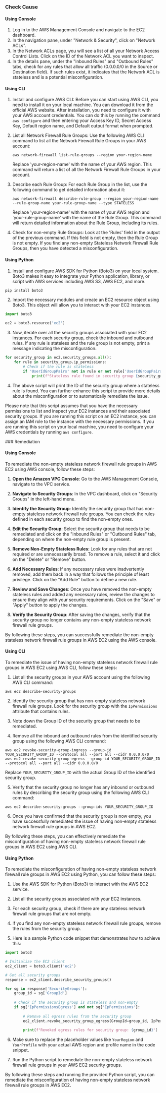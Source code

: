 

<Tabs><Tab title='Cause'>
### Check Cause

#### Using Console

1. Log in to the AWS Management Console and navigate to the EC2 dashboard.
2. In the navigation pane, under "Network & Security", click on "Network ACLs".
3. In the Network ACLs page, you will see a list of all your Network Access Control Lists. Click on the ID of the Network ACL you want to inspect.
4. In the details pane, under the "Inbound Rules" and "Outbound Rules" tabs, check for any rules that allow all traffic (0.0.0.0/0 in the Source or Destination field). If such rules exist, it indicates that the Network ACL is stateless and is a potential misconfiguration.

#### Using CLI

1. Install and configure AWS CLI: Before you can start using AWS CLI, you need to install it on your local machine. You can download it from the official AWS website. After installation, you need to configure it with your AWS account credentials. You can do this by running the command `aws configure` and then entering your Access Key ID, Secret Access Key, Default region name, and Default output format when prompted.

2. List all Network Firewall Rule Groups: Use the following AWS CLI command to list all the Network Firewall Rule Groups in your AWS account:

   ```
   aws network-firewall list-rule-groups --region your-region-name
   ```

   Replace 'your-region-name' with the name of your AWS region. This command will return a list of all the Network Firewall Rule Groups in your account.

3. Describe each Rule Group: For each Rule Group in the list, use the following command to get detailed information about it:

   ```
   aws network-firewall describe-rule-group --region your-region-name --rule-group-name your-rule-group-name --type STATELESS
   ```

   Replace 'your-region-name' with the name of your AWS region and 'your-rule-group-name' with the name of the Rule Group. This command will return detailed information about the Rule Group, including its rules.

4. Check for non-empty Rule Groups: Look at the 'Rules' field in the output of the previous command. If this field is not empty, then the Rule Group is not empty. If you find any non-empty Stateless Network Firewall Rule Groups, then you have detected a misconfiguration.

#### Using Python

1. Install and configure AWS SDK for Python (Boto3) on your local system. Boto3 makes it easy to integrate your Python application, library, or script with AWS services including AWS S3, AWS EC2, and more.

```python
pip install boto3
```

2. Import the necessary modules and create an EC2 resource object using Boto3. This object will allow you to interact with your EC2 instances.

```python
import boto3

ec2 = boto3.resource('ec2')
```

3. Now, iterate over all the security groups associated with your EC2 instances. For each security group, check the inbound and outbound rules. If any rule is stateless and the rule group is not empty, print a message indicating the misconfiguration.

```python
for security_group in ec2.security_groups.all():
    for rule in security_group.ip_permissions:
        # Check if the rule is stateless
        if 'UserIdGroupPairs' not in rule or not rule['UserIdGroupPairs']:
            print(f"Stateless rule found in security group {security_group.id}")
```

4. The above script will print the ID of the security group where a stateless rule is found. You can further enhance this script to provide more details about the misconfiguration or to automatically remediate the issue.

Please note that this script assumes that you have the necessary permissions to list and inspect your EC2 instances and their associated security groups. If you are running this script on an EC2 instance, you can assign an IAM role to the instance with the necessary permissions. If you are running this script on your local machine, you need to configure your AWS credentials by running `aws configure`.

</Tab>

<Tab title='Remediation'>
### Remediation

#### Using Console

To remediate the non-empty stateless network firewall rule groups in AWS EC2 using AWS console, follow these steps:

1. **Open the Amazon VPC Console**: Go to the AWS Management Console, navigate to the VPC service.

2. **Navigate to Security Groups**: In the VPC dashboard, click on "Security Groups" in the left-hand menu.

3. **Identify the Security Group**: Identify the security group that has non-empty stateless network firewall rule groups. You can check the rules defined in each security group to find the non-empty ones.

4. **Edit the Security Group**: Select the security group that needs to be remediated and click on the "Inbound Rules" or "Outbound Rules" tab, depending on where the non-empty rule group is present.

5. **Remove Non-Empty Stateless Rules**: Look for any rules that are not required or are unnecessarily broad. To remove a rule, select it and click on the "Delete" or "Remove" button.

6. **Add Necessary Rules**: If any necessary rules were inadvertently removed, add them back in a way that follows the principle of least privilege. Click on the "Add Rule" button to define a new rule.

7. **Review and Save Changes**: Once you have removed the non-empty stateless rules and added any necessary rules, review the changes to ensure they align with your security requirements. Click on the "Save" or "Apply" button to apply the changes.

8. **Verify the Security Group**: After saving the changes, verify that the security group no longer contains any non-empty stateless network firewall rule groups.

By following these steps, you can successfully remediate the non-empty stateless network firewall rule groups in AWS EC2 using the AWS console.

#### Using CLI

To remediate the issue of having non-empty stateless network firewall rule groups in AWS EC2 using AWS CLI, follow these steps:

1. List all the security groups in your AWS account using the following AWS CLI command:
```
aws ec2 describe-security-groups
```

2. Identify the security group that has non-empty stateless network firewall rule groups. Look for the security group with the `IpPermissions` attribute that contains rules.

3. Note down the Group ID of the security group that needs to be remediated.

4. Remove all the inbound and outbound rules from the identified security group using the following AWS CLI command:
```
aws ec2 revoke-security-group-ingress --group-id YOUR_SECURITY_GROUP_ID --protocol all --port all --cidr 0.0.0.0/0
aws ec2 revoke-security-group-egress --group-id YOUR_SECURITY_GROUP_ID --protocol all --port all --cidr 0.0.0.0/0
```

Replace `YOUR_SECURITY_GROUP_ID` with the actual Group ID of the identified security group.

5. Verify that the security group no longer has any inbound or outbound rules by describing the security group using the following AWS CLI command:
```
aws ec2 describe-security-groups --group-ids YOUR_SECURITY_GROUP_ID
```

6. Once you have confirmed that the security group is now empty, you have successfully remediated the issue of having non-empty stateless network firewall rule groups in AWS EC2.

By following these steps, you can effectively remediate the misconfiguration of having non-empty stateless network firewall rule groups in AWS EC2 using AWS CLI.

#### Using Python

To remediate the misconfiguration of having non-empty stateless network firewall rule groups in AWS EC2 using Python, you can follow these steps:

1. Use the AWS SDK for Python (Boto3) to interact with the AWS EC2 service.

2. List all the security groups associated with your EC2 instances.

3. For each security group, check if there are any stateless network firewall rule groups that are not empty.

4. If you find any non-empty stateless network firewall rule groups, remove the rules from the security group.

5. Here is a sample Python code snippet that demonstrates how to achieve this:

```python
import boto3

# Initialize the EC2 client
ec2_client = boto3.client('ec2')

# Get all security groups
response = ec2_client.describe_security_groups()

for sg in response['SecurityGroups']:
    group_id = sg['GroupId']
    
    # Check if the security group is stateless and non-empty
    if sg['IpPermissionsEgress'] and not sg['IpPermissions']:
        
        # Remove all egress rules from the security group
        ec2_client.revoke_security_group_egress(GroupId=group_id, IpPermissions=sg['IpPermissionsEgress'])
        
        print(f"Revoked egress rules for security group: {group_id}")
```

6. Make sure to replace the placeholder values like `YourRegion` and `YourProfile` with your actual AWS region and profile name in the code snippet.

7. Run the Python script to remediate the non-empty stateless network firewall rule groups in your AWS EC2 security groups.

By following these steps and running the provided Python script, you can remediate the misconfiguration of having non-empty stateless network firewall rule groups in AWS EC2.


</Tab>
</Tabs>